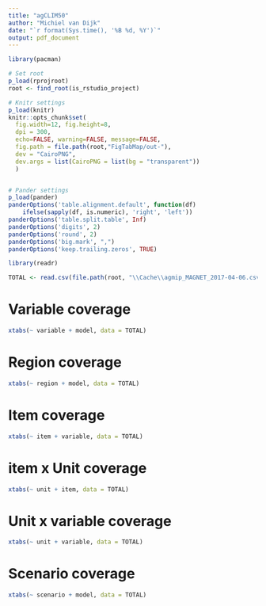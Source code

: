 ```yaml
---
title: "agCLIM50"
author: "Michiel van Dijk"
date: "`r format(Sys.time(), '%B %d, %Y')`"
output: pdf_document
---
```


```r
library(pacman)

# Set root
p_load(rprojroot)
root <- find_root(is_rstudio_project)

# Knitr settings
p_load(knitr)
knitr::opts_chunk$set(
  fig.width=12, fig.height=8,
  dpi = 300,
  echo=FALSE, warning=FALSE, message=FALSE,
  fig.path = file.path(root,"FigTabMap/out-"),
  dev = "CairoPNG",
  dev.args = list(CairoPNG = list(bg = "transparent"))
  )


# Pander settings
p_load(pander)
panderOptions('table.alignment.default', function(df)
    ifelse(sapply(df, is.numeric), 'right', 'left'))
panderOptions('table.split.table', Inf)
panderOptions('digits', 2)
panderOptions('round', 2)
panderOptions('big.mark', ",")
panderOptions('keep.trailing.zeros', TRUE)

```

```r
library(readr)

TOTAL <- read.csv(file.path(root, "\\Cache\\agmip_MAGNET_2017-04-06.csv"))
```

\newpage
# Variable coverage
```r
xtabs(~ variable + model, data = TOTAL)
```

\newpage
# Region coverage
```r
xtabs(~ region + model, data = TOTAL)
```

\newpage
# Item coverage
```r
xtabs(~ item + variable, data = TOTAL)
```

\newpage
# item x Unit coverage
```r
xtabs(~ unit + item, data = TOTAL)
```

\newpage
# Unit x variable coverage
```r
xtabs(~ unit + variable, data = TOTAL)
```

\newpage
# Scenario coverage
```r
xtabs(~ scenario + model, data = TOTAL)
```
